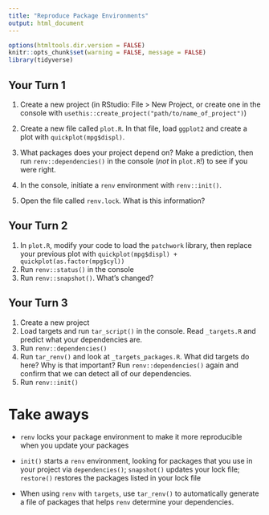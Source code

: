 ```yaml
---
title: "Reproduce Package Environments"
output: html_document
---
```


```r
options(htmltools.dir.version = FALSE)
knitr::opts_chunk$set(warning = FALSE, message = FALSE)
library(tidyverse)
```

## Your Turn 1

1. Create a new project (in RStudio: File > New Project, or create one in the console with `usethis::create_project("path/to/name_of_project")`)

2. Create a new file called `plot.R`. In that file, load `ggplot2` and create a plot with `quickplot(mpg$displ)`.

3. What packages does your project depend on? Make a prediction, then run `renv::dependencies()` in the console (*not* in `plot.R`!) to see if you were right.

4. In the console, initiate a `renv` environment with `renv::init()`. 

5. Open the file called `renv.lock`. What is this information?

## Your Turn 2

1. In `plot.R`, modify your code to load the `patchwork` library, then replace your previous plot with `quickplot(mpg$displ) + quickplot(as.factor(mpg$cyl))`
2. Run `renv::status()` in the console
3. Run `renv::snapshot()`. What's changed?

## Your Turn 3

1. Create a new project
2. Load targets and run `tar_script()` in the console. Read `_targets.R` and predict what your dependencies are.
3. Run `renv::dependencies()`
4. Run `tar_renv()` and look at `_targets_packages.R`. What did targets do here? Why is that important? Run `renv::dependencies()` again and confirm that we can detect all of our dependencies.
5. Run `renv::init()`

# Take aways

- `renv` locks your package environment to make it more reproducible when you update your packages  

- `init()` starts a `renv` environment, looking for packages that you use in your project via `dependencies()`; `snapshot()` updates your lock file; `restore()` restores the packages listed in your lock file

- When using `renv` with `targets`, use `tar_renv()` to automatically generate a file of packages that helps `renv` determine your dependencies.
